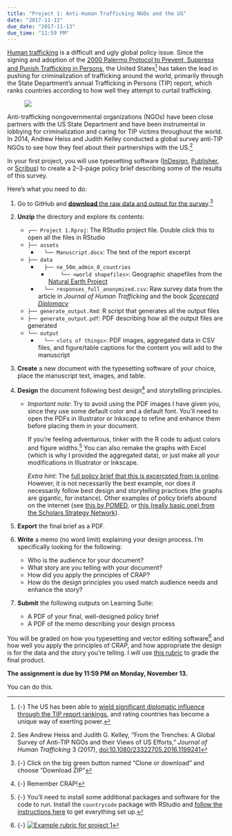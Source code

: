 ```yaml
---
title: "Project 1: Anti-Human Trafficking NGOs and the US"
date: "2017-11-13"
due_date: "2017-11-13"
due_time: "11:59 PM"
---
```


<span class="newthought">[Human trafficking](https://www.scorecarddiplomacy.org/human-trafficking/) is a difficult and ugly global policy issue.</span> Since the signing and adoption of the [2000 Palermo Protocol to Prevent, Suppress and Punish Trafficking in Persons](https://en.wikipedia.org/wiki/Protocol_to_Prevent,_Suppress_and_Punish_Trafficking_in_Persons,_especially_Women_and_Children), the United States^[{-} The US has been able to [wield significant diplomatic influence through the TIP report rankings](https://www.scorecarddiplomacy.org), and rating countries has become a unique way of exerting power.] has taken the lead in pushing for criminalization of trafficking around the world, primarily through the State Department's annual Trafficking in Persons (TIP) report, which ranks countries according to how well they attempt to curtail trafficking.

<figure>

![](/images/assignment/human-trafficking.png)

</figure>

Anti-trafficking nongovernmental organizations (NGOs) have been close partners with the US State Department and have been instrumental in lobbying for criminalization and caring for TIP victims throughout the world. In 2014, Andrew Heiss and Judith Kelley conducted a global survey anti-TIP NGOs to see how they feel about their partnerships with the US.^[See Andrew Heiss and Judith G. Kelley, "From the Trenches: A Global Survey of Anti-TIP NGOs and their Views of US Efforts," *Journal of Human Trafficking* 3 (2017), [doi:10.1080/23322705.2016.1199241](https://dx.doi.org/10.1080/23322705.2016.1199241)] 

In your first project, you will use typesetting software ([InDesign](https://www.adobe.com/products/indesign.html), [Publisher](https://products.office.com/en-us/publisher), or [Scribus](https://www.scribus.net/)) to create a 2–3-page policy brief describing some of the results of this survey.

Here's what you need to do:

1. Go to GitHub and [**download** the raw data and output for the survey](https://github.com/andrewheiss/BUS-M-491R-Fall-2017-Project-1).^[{-} Click on the big green button named "Clone or download" and choose "Download ZIP"]
2. **Unzip** the directory and explore its contents:

    - `┌── Project 1.Rproj`: The RStudio project file. Double click this to open all the files in RStudio
    - `├── assets`
        - `  └── Manuscript.docx`: The text of the report excerpt
    - `├── data`
        - `  ├── ne_50m_admin_0_countries`
            - `    └── <world shapefiles>`: Geographic shapefiles from the [Natural Earth Project](http://www.naturalearthdata.com/)
        - `  └── responses_full_anonymized.csv`: Raw survey data from the article in *Journal of Human Trafficking* and the book [*Scorecard Diplomacy*](https://www.scorecarddiplomacy.org/survey/data/)
    - `├── generate_output.Rmd`: R script that generates all the output files
    - `├── generate_output.pdf`: PDF describing how all the output files are generated
    - `└── output`
        - `  └── <lots of things>`: PDF images, aggregated data in CSV files, and figure/table captions for the content you will add to the manuscript

3. **Create** a new document with the typesetting software of your choice, place the manuscript text, images, and table.
4. **Design** the document following best design^[{-} Remember CRAP!] and storytelling principles.
    - *Important note*: Try to avoid using the PDF images I have given you, since they use some default color and a default font. You'll need to open the PDFs in Illustrator or Inkscape to refine and enhance them before placing them in your document.
    
        If you're feeling adventurous, tinker with the R code to adjust colors and figure widths.^[{-} You'll need to install some additional packages and software for the code to run. Install the `countrycode` package with RStudio and [follow the instructions here](https://datavizf17.classes.andrewheiss.com/assignment/07-assignment/#task-2-make-a-map) to get everything set up.] You can also remake the graphs with Excel (which is why I provided the aggregated data), or just make all your modifications in Illustrator or Inkscape.
        
        *Extra hint*: The [full policy brief that this is excercpted from is online](https://www.scorecarddiplomacy.org/survey/ngo-report/). However, it is not necessarily the best example, nor does it necessarily follow best design and storytelling practices (the graphs are gigantic, for instance). Other examples of policy briefs abound on the internet (see [this by POMED](http://pomed.org/wp-content/uploads/2013/03/POMED-Policy-Brief-Bush-March-2013.pdf), or [this (really basic one) from the Scholars Strategy Network](http://www.scholarsstrategynetwork.org/sites/default/files/ssn_basic_facts_holbein_and_carnes_on_political_equality_for_the_poor_1.pdf)).
5. **Export** the final brief as a PDF.
6. **Write** a memo (no word limit) explaining your design process. I'm specifically looking for the following:
    - Who is the audience for your document?
    - What story are you telling with your document?
    - How did you apply the principles of CRAP?
    - How do the design principles you used match audience needs and enhance the story?
7. **Submit** the following outputs on Learning Suite:
    - A PDF of your final, well-designed policy brief
    - A PDF of the memo describing your design process

You will be graded on how you typesetting and vector editing software^[{-} [![Example rubric for project 1](/images/rubrics/project1_rubric.png)](/assignment/rubrics/project1_rubric.pdf)] and how well you apply the principles of CRAP, and how appropriate the design is for the data and the story you're telling. I will use [this rubric](/assignment/rubrics/project1_rubric.pdf) to grade the final product.

**The assignment is due by 11:59 PM on Monday, November 13.**

You can do this.
